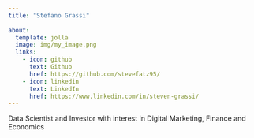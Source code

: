 ```yaml
---
title: "Stefano Grassi"
  
about:
  template: jolla
  image: img/my_image.png
  links:
    - icon: github
      text: Github
      href: https://github.com/stevefatz95/
    - icon: linkedin
      text: LinkedIn
      href: https://www.linkedin.com/in/steven-grassi/
---
```


Data Scientist and Investor with interest in Digital Marketing, Finance and Economics


